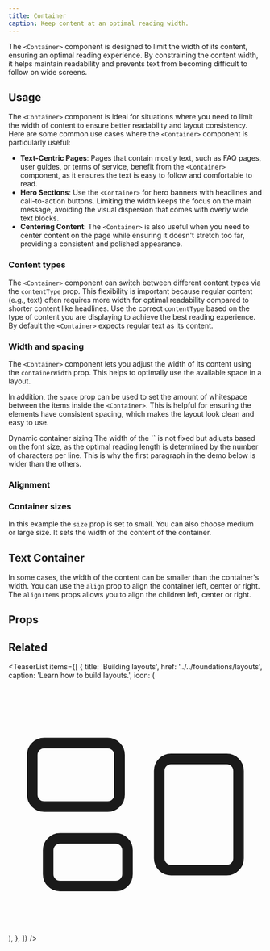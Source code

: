 ```yaml
---
title: Container
caption: Keep content at an optimal reading width.
---
```


The `<Container>` component is designed to limit the width of its content, ensuring an optimal reading experience. By constraining the content width, it helps maintain readability and prevents text from becoming difficult to follow on wide screens.

## Usage

The `<Container>` component is ideal for situations where you need to limit the width of content to ensure better readability and layout consistency. Here are some common use cases where the `<Container>` component is particularly useful:

- **Text-Centric Pages**: Pages that contain mostly text, such as FAQ pages, user guides, or terms of service, benefit from the `<Container>` component, as it ensures the text is easy to follow and comfortable to read.
- **Hero Sections**: Use the `<Container>` for hero banners with headlines and call-to-action buttons. Limiting the width keeps the focus on the main message, avoiding the visual dispersion that comes with overly wide text blocks.
- **Centering Content**: The `<Container>` is also useful when you need to center content on the page while ensuring it doesn't stretch too far, providing a consistent and polished appearance.

<ComponentDemo file="./container-appearance.demo.tsx" />

### Content types

The `<Container>` component can switch between different content types via the `contentType` prop. This flexibility is important because regular content (e.g., text) often requires more width for optimal readability compared to shorter content like headlines. Use the correct `contentType` based on the type of content you are displaying to achieve the best reading experience. By default the `<Container>` expects regular text as its content.

<ComponentDemo file="./container-content-type.demo.tsx" />

### Width and spacing

The `<Container>` component lets you adjust the width of its content using the `containerWidth` prop. This helps to optimally use the available space in a layout.

In addition, the `space` prop can be used to set the amount of whitespace between the items inside the `<Container>`. This is helpful for ensuring the elements have consistent spacing, which makes the layout look clean and easy to use.

<SectionMessage>
  <SectionMessage.Title>Dynamic container sizing</SectionMessage.Title>
  <SectionMessage.Content>The width of the `<Container>` is not fixed but adjusts based on the font size, as the optimal reading length is determined by the number of characters per line. This is why the first paragraph in the demo below is wider than the others.</SectionMessage.Content>
</SectionMessage>

<ComponentDemo file="./container-width-space.demo.tsx" />

### Alignment

### Container sizes

In this example the `size` prop is set to small. You can also choose medium or large size. It sets the width of the content of the container.

<ComponentDemo file="./small-container.demo.tsx" />

## Text Container

In some cases, the width of the content can be smaller than the container's width. You can use the `align` prop to align the container left, center or right. The `alignItems` props allows you to align the children left, center or right.

<ComponentDemo file="./full-container.demo.tsx" />

## Props

<StorybookHintMessage component={title} />

<PropsTable component={title} />

## Related

<TeaserList
  items={[
    {
      title: 'Building layouts',
      href: '../../foundations/layouts',
      caption: 'Learn how to build layouts.',
      icon: (
        <svg
          xmlns="http://www.w3.org/2000/svg"
          fill="none"
          viewBox="0 0 24 24"
          strokeWidth={1.5}
          stroke="currentColor"
          className="size-6"
        >
          <path
            strokeLinecap="round"
            strokeLinejoin="round"
            d="M2.25 7.125C2.25 6.504 2.754 6 3.375 6h6c.621 0 1.125.504 1.125 1.125v3.75c0 .621-.504 1.125-1.125 1.125h-6a1.125 1.125 0 0 1-1.125-1.125v-3.75ZM14.25 8.625c0-.621.504-1.125 1.125-1.125h5.25c.621 0 1.125.504 1.125 1.125v8.25c0 .621-.504 1.125-1.125 1.125h-5.25a1.125 1.125 0 0 1-1.125-1.125v-8.25ZM3.75 16.125c0-.621.504-1.125 1.125-1.125h5.25c.621 0 1.125.504 1.125 1.125v2.25c0 .621-.504 1.125-1.125 1.125h-5.25a1.125 1.125 0 0 1-1.125-1.125v-2.25Z"
          />
        </svg>
      ),
    },
  ]}
/>
